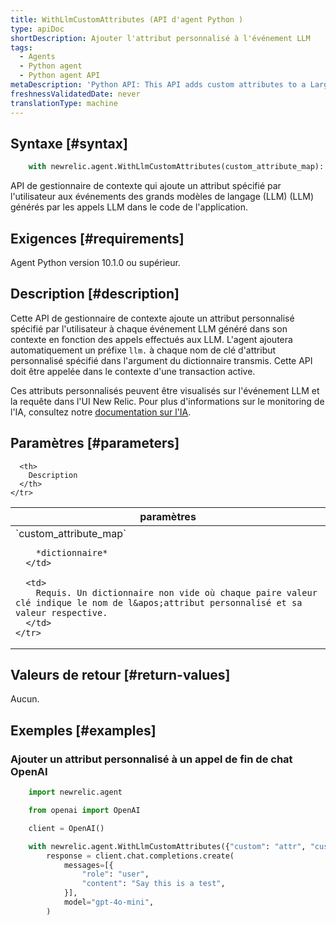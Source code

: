 ```yaml
---
title: WithLlmCustomAttributes (API d'agent Python )
type: apiDoc
shortDescription: Ajouter l'attribut personnalisé à l'événement LLM
tags:
  - Agents
  - Python agent
  - Python agent API
metaDescription: 'Python API: This API adds custom attributes to a Large Language Model (LLM) events generated in AI applications.'
freshnessValidatedDate: never
translationType: machine
---
```


## Syntaxe [#syntax]

```py
    with newrelic.agent.WithLlmCustomAttributes(custom_attribute_map):
```

API de gestionnaire de contexte qui ajoute un attribut spécifié par l&apos;utilisateur aux événements des grands modèles de langage (LLM) (LLM) générés par les appels LLM dans le code de l&apos;application.

## Exigences [#requirements]

Agent Python version 10.1.0 ou supérieur.

## Description [#description]

Cette API de gestionnaire de contexte ajoute un attribut personnalisé spécifié par l&apos;utilisateur à chaque événement LLM généré dans son contexte en fonction des appels effectués aux LLM. L&apos;agent ajoutera automatiquement un préfixe `llm.` à chaque nom de clé d&apos;attribut personnalisé spécifié dans l&apos;argument du dictionnaire transmis. Cette API doit être appelée dans le contexte d&apos;une transaction active.

Ces attributs personnalisés peuvent être visualisés sur l&apos;événement LLM et la requête dans l&apos;UI New Relic. Pour plus d&apos;informations sur le monitoring de l&apos;IA, consultez notre [documentation sur l&apos;IA](https://docs.newrelic.com/docs/ai-monitoring/intro-to-ai-monitoring/).

## Paramètres [#parameters]

<table>
  <thead>
    <tr>
      <th width="25%">
        paramètres
      </th>

      <th>
        Description
      </th>
    </tr>
  </thead>

  <tbody>
    <tr>
      <td>
        `custom_attribute_map`

        *dictionnaire*
      </td>

      <td>
        Requis. Un dictionnaire non vide où chaque paire valeur clé indique le nom de l&apos;attribut personnalisé et sa valeur respective.
      </td>
    </tr>
  </tbody>
</table>

## Valeurs de retour [#return-values]

Aucun.

## Exemples [#examples]

### Ajouter un attribut personnalisé à un appel de fin de chat OpenAI

```py
    import newrelic.agent

    from openai import OpenAI

    client = OpenAI()

    with newrelic.agent.WithLlmCustomAttributes({"custom": "attr", "custom1": "attr1"}):
        response = client.chat.completions.create(
            messages=[{
                "role": "user",
                "content": "Say this is a test",
            }],
            model="gpt-4o-mini",
        )
```